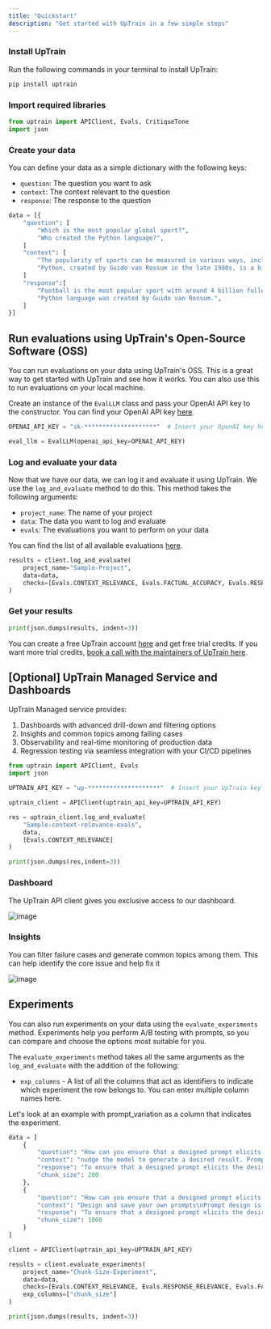 ```yaml
---
title: "Quickstart"
description: "Get started with UpTrain in a few simple steps"
---
```



### Install UpTrain

Run the following commands in your terminal to install UpTrain:

```bash
pip install uptrain
```

### Import required libraries

```python
from uptrain import APIClient, Evals, CritiqueTone
import json
```


### Create your data

You can define your data as a simple dictionary with the following keys:

- `question`: The question you want to ask
- `context`: The context relevant to the question
- `response`: The response to the question

```python
data = [{
    "question": [
        "Which is the most popular global sport?",
        "Who created the Python language?",
    ]
    "context": [
        "The popularity of sports can be measured in various ways, including TV viewership, social media presence, number of participants, and economic impact. Football is undoubtedly the world's most popular sport with major events like the FIFA World Cup and sports personalities like Ronaldo and Messi, drawing a followership of more than 4 billion people.",
        "Python, created by Guido van Rossum in the late 1980s, is a high-level general-purpose programming language. Its design philosophy emphasizes code readability, and its language constructs aim to help programmers write clear, logical code for both small and large-scale software projects.",
    ]
    "response":[
        "Football is the most popular sport with around 4 billion followers worldwide",
        "Python language was created by Guido van Rossum.",
    ]
}]
```

## Run evaluations using UpTrain's Open-Source Software (OSS)

You can run evaluations on your data using UpTrain's OSS. This is a great way to get started with UpTrain and see how it works. You can also use this to run evaluations on your local machine.

Create an instance of the `EvalLLM` class and pass your OpenAI API key to the constructor. You can find your OpenAI API key [here](https://beta.openai.com/account/api-keys).

```python
OPENAI_API_KEY = "sk-********************"  # Insert your OpenAI key here

eval_llm = EvalLLM(openai_api_key=OPENAI_API_KEY)
```


### Log and evaluate your data

Now that we have our data, we can log it and evaluate it using UpTrain. We use the `log_and_evaluate` method to do this. This method takes the following arguments:

- `project_name`: The name of your project
- `data`: The data you want to log and evaluate
- `evals`: The evaluations you want to perform on your data

You can find the list of all available evaluations [here](/key-components/evals).

```python
results = client.log_and_evaluate(
    project_name="Sample-Project",
    data=data,
    checks=[Evals.CONTEXT_RELEVANCE, Evals.FACTUAL_ACCURACY, Evals.RESPONSE_RELEVANCE, CritiqueTone(persona="teacher")]
)
```

### Get your results

```python
print(json.dumps(results, indent=3))
```

You can create a free UpTrain account [here](https://uptrain.ai/) and get free trial credits. If you want more trial credits, [book a call with the maintainers of UpTrain here](https://calendly.com/uptrain-sourabh/30min).

## [Optional] UpTrain Managed Service and Dashboards

UpTrain Managed service provides:
1. Dashboards with advanced drill-down and filtering options
2. Insights and common topics among failing cases
3. Observability and real-time monitoring of production data
4. Regression testing via seamless integration with your CI/CD pipelines

```python
from uptrain import APIClient, Evals
import json

UPTRAIN_API_KEY = "up-********************"  # Insert your UpTrain key here

uptrain_client = APIClient(uptrain_api_key=UPTRAIN_API_KEY)

res = uptrain_client.log_and_evaluate(
    "Sample-context-relevance-evals",
    data,
    [Evals.CONTEXT_RELEVANCE]
)

print(json.dumps(res,indent=3))
```

### Dashboard

The UpTrain API client gives you exclusive access to our dashboard.

![image](https://github.com/uptrain-ai/uptrain/assets/43818888/b84a76eb-6777-4290-b532-7e0038eded5a)


### Insights

You can filter failure cases and generate common topics among them. This can help identify the core issue and help fix it

![image](https://github.com/uptrain-ai/uptrain/assets/43818888/7c24afcb-94b2-4c9a-a48f-23d86bbfdab0)


## Experiments

You can also run experiments on your data using the `evaluate_experiments` method. Experiments help you perform A/B testing with prompts, so you can compare and choose the options most suitable for you. 

The `evaluate_experiments` method takes all the same arguments as the `log_and_evaluate` with the addition of the following:

- `exp_columns` - A list of all the columns that act as identifiers to indicate which experiment the row belongs to. You can enter multiple column names here.


Let's look at an example with prompt_variation as a column that indicates the experiment.

```python
data = [
    {
        "question": "How can you ensure that a designed prompt elicits the desired response from a language model?",
        "context": "nudge the model to generate a desired result. Prompt design can be an efficient\nway to experiment with adapting a language model for a specific use case.",
        "response": "To ensure that a designed prompt elicits the desired response from a language model, you can experiment with different prompt designs that nudge the model towards generating the desired result. This can be an efficient way to adapt the language model for a specific use case.",
        "chunk_size": 200
    },
    {
        "question": "How can you ensure that a designed prompt elicits the desired response from a language model?",
        "context": "Design and save your own prompts\nPrompt design is the process of manually creating prompts that elicit the\ndesired response from a language model. By carefully crafting prompts, you can\nnudge the model to generate a desired result. Prompt design can be an efficient\nway to experiment with adapting a language model for a specific use case.\nYou can create and save your own prompts in Vertex AI Studio. When\ncreating a new prompt, you enter the prompt text, specify the model to use,\nconfigure parameter values, and test the prompt by generating a response. You\ncan iterate on the prompt and its configurations until you get the desired\nresults. When you are done designing the prompt, you can save it in\nVertex AI Studio.\nResponse citations\nIf you are using a text model in Vertex AI Studio like text-bison, you\nreceive text responses based on your input. Our features are intended to produce\noriginal content and not replicate existing content at length. If",
        "response": "To ensure that a designed prompt elicits the desired response from a language model, you can manually create prompts that carefully craft the desired result. By iterating on the prompt and its configurations in Vertex AI Studio, you can experiment and adjust until you achieve the desired results. Additionally, it is important to note that the text models in Vertex AI Studio are designed to produce original content and not replicate existing content at length.",
        "chunk_size": 1000
    }
]

client = APIClient(uptrain_api_key=UPTRAIN_API_KEY)

results = client.evaluate_experiments(
    project_name="Chunk-Size-Experiment",
    data=data,
    checks=[Evals.CONTEXT_RELEVANCE, Evals.RESPONSE_RELEVANCE, Evals.FACTUAL_ACCURACY],
    exp_columns=["chunk_size"]
)

print(json.dumps(results, indent=3))
```
